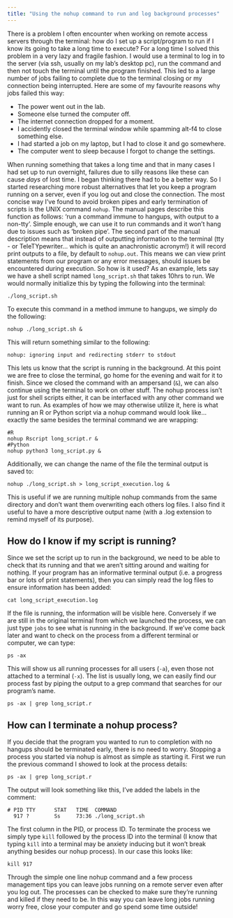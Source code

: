 ```yaml
---
title: "Using the nohup command to run and log background processes"
---
```


There is a problem I often encounter when working on remote access servers through the terminal: how do I set up a script/program to run if I know its going to take a long time to execute? For a long time I solved this problem in a very lazy and fragile fashion. I would use a terminal to log in to the server (via ssh, usually on my lab's desktop pc), run the command and then not touch the terminal until the program finished. This led to a large number of jobs failing to complete due to the terminal closing or my connection being interrupted. Here are some of my favourite reasons why jobs failed this way:

  - The power went out in the lab.
  - Someone else turned the computer off.
  - The internet connection dropped for a moment.
  - I accidently closed the terminal window while spamming alt-f4 to close something else.
  - I had started a job on my laptop, but I had to close it and go somewhere.
  - The computer went to sleep because I forgot to change the settings.
  
When running something that takes a long time and that in many cases I had set up to run overnight, failures due to silly reasons like these can cause *days* of lost time. I began thinking there had to be a better way. So I started researching more robust alternatives that let you keep a program running on a server, even if you log out and close the connection.
  The most concise way I've found to avoid broken pipes and early termination of scripts is the UNIX command `nohup`. The manual pages describe this function as follows: 'run a command immune to hangups, with output to a non-tty'. Simple enough, we can use it to run commands and it won't hang due to issues such as 'broken pipe'. The second part of the manual description means that instead of outputting information to the terminal (tty - or TeleTYpewriter... which is quite an anachronistic acronym!) it will record print outputs to a file, by default to `nohup.out`. This means we can view print statements from our program or any error messages, should issues be encountered during execution.
  So how is it used? As an example, lets say we have a shell script named `long_script.sh` that takes 10hrs to run. We would normally initialize this by typing the following into the terminal:
```
./long_script.sh
```
To execute this command in a method immune to hangups, we simply do the following:
```
nohup ./long_script.sh &
```
This will return something similar to the following:
```
nohup: ignoring input and redirecting stderr to stdout
```
This lets us know that the script is running in the background. At this point we are free to close the terminal, go home for the evening and wait for it to finish. Since we closed the command with an ampersand (`&`), we can also continue using the terminal to work on other stuff. The nohup process isn't just for shell scripts either, it can be interfaced with any other command we want to run. As examples of how we may otherwise utilize it, here is what running an R or Python script via a nohup command would look like... exactly the same besides the terminal command we are wrapping:
```
#R
nohup Rscript long_script.r &
#Python
nohup python3 long_script.py &  
```
Additionally, we can change the name of the file the terminal output is saved to:
```
nohup ./long_script.sh > long_script_execution.log &
```
This is useful if we are running multiple nohup commands from the same directory and don't want them overwriting each others log files. I also find it useful to have a more descriptive output name (with a .log extension to remind myself of its purpose).

## How do I know if my script is running?
  Since we set the script up to run in the background, we need to be able to check that its running and that we aren't sitting around and waiting for nothing. If your program has an informative terminal output (i.e. a progress bar or lots of print statements), then you can simply read the log files to ensure information has been added:
```
cat long_script_execution.log 
```
If the file is running, the information will be visible here. Conversely if we are still in the original terminal from which we launched the process, we can just type `jobs` to see what is running in the background.
  If we've come back later and want to check on the process from a different terminal or computer, we can type:
```
ps -ax
```
This will show us all running processes for all users (`-a`), even those not attached to a terminal (`-x`). The list is usually long, we can easily find our process fast by piping the output to a grep command that searches for our program's name.
```
ps -ax | grep long_script.r
```

## How can I terminate a nohup process?
  If you decide that the program you wanted to run to completion with no hangups should be terminated early, there is no need to worry. Stopping a process you started via nohup is almost as simple as starting it. First we run the previous command I showed to look at the process details:
```
ps -ax | grep long_script.r
```
The output will look something like this, I've added the labels in the comment:
```
# PID TTY      STAT   TIME  COMMAND
  917 ?        Ss     73:36 ./long_script.sh
```
The first column in the PID, or process ID. To terminate the process we simply type `kill` followed by the process ID into the terminal (I know that typing `kill` into a terminal may be anxiety inducing but it won't break anything besides our nohup process). In our case this looks like:
```
kill 917
```

Through the simple one line nohup command and a few process management tips you can leave jobs running on a remote server even after you log out. The processes can be checked to make sure they're running and killed if they need to be. In this way you can leave long jobs running worry free, close your computer and go spend some time outside!
